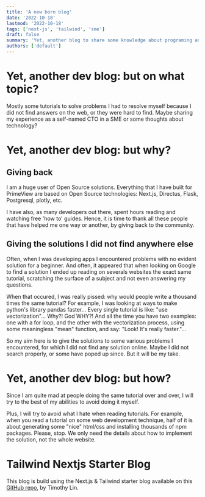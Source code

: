 ```yaml
---
title: 'A new born blog'
date: '2022-10-18'
lastmod: '2022-10-18'
tags: ['next-js', 'tailwind', 'sme']
draft: false
summary: 'Yet, another blog to share some knowledge about programing and a little more.'
authors: ['default']
---
```


# Yet, another dev blog: but on what topic?

Mostly some tutorials to solve problems I had to
resolve myself because I did not find answers on the web, or they were hard to find. 
Maybe sharing my experience as a self-named CTO in a SME or some thoughts about technology?

# Yet, another dev blog: but why?

## Giving back

I am a huge user of Open Source solutions. Everything that I have built for PrimeView are
based on Open Source technologies: Next.js, Directus, Flask, Postgresql, plotly, etc.

I have also, as many developers out there, spent hours reading and watching free 'how to' guides.
Hence, it is time to thank all these people that have helped me one way or another, by giving back
to the community.

## Giving the solutions I did not find anywhere else

Often, when I was developing apps I encountered problems with no evident solution for a beginner. And often,
it appeared that when looking on Google to find a solution I ended up reading on severals websites the exact
same tutorial, scratching the surface of a subject and not even answering my questions.

When that occured, I was really pissed: why would people write a thousand times the same tutorial? For example,
I was looking at ways to make python's library pandas faster... Every single tutorial is like: "use vectorization"...
Why?! God WHY?! And all the time you have two examples: one with a for loop, and the other with the vectorization process,
using some meaningless "mean" function, and say: "Look! It's really faster."...

So my aim here is to give the solutions to some various problems I encountered, for which I did not find any solution
online. Maybe I did not search properly, or some have poped up since. But it will be my take.

# Yet, another dev blog: but how?

Since I am quite mad at people doing the same tutorial over and over, I will try to the best of my
abilities to avoid doing it myself.

Plus, I will try to avoid what I hate when reading tutorials. For example, when you read a tutorial on
some web development technique, half of it is about generating some "nice" html/css and installing thousands of
npm packages. Please, stop. We only need the details about how to implement the solution, not the whole website.

# Tailwind Nextjs Starter Blog

This blog is build using the Next.js & Tailwind starter blog available on this
[GitHub repo](https://github.com/timlrx/tailwind-nextjs-starter-blog), by Timothy Lin.
